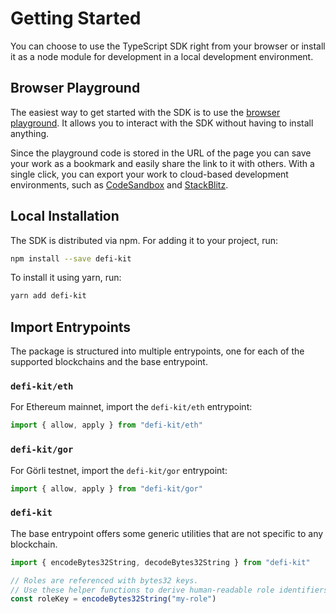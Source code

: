 # Getting Started

You can choose to use the TypeScript SDK right from your browser or install it as a node module for development in a local development environment.

## Browser Playground

The easiest way to get started with the SDK is to use the [browser playground](/sdk-playground).
It allows you to interact with the SDK without having to install anything.

Since the playground code is stored in the URL of the page you can save your work as a bookmark and easily share the link to it with others.
With a single click, you can export your work to cloud-based development environments, such as [CodeSandbox](https://codesandbox.io/) and [StackBlitz](https://stackblitz.com/).

## Local Installation

The SDK is distributed via npm. For adding it to your project, run:

```bash
npm install --save defi-kit
```

To install it using yarn, run:

```bash
yarn add defi-kit
```

## Import Entrypoints

The package is structured into multiple entrypoints, one for each of the supported blockchains and the base entrypoint.

### `defi-kit/eth`

For Ethereum mainnet, import the `defi-kit/eth` entrypoint:

```typescript
import { allow, apply } from "defi-kit/eth"
```

### `defi-kit/gor`

For Görli testnet, import the `defi-kit/gor` entrypoint:

```typescript
import { allow, apply } from "defi-kit/gor"
```

### `defi-kit`

The base entrypoint offers some generic utilities that are not specific to any blockchain.

```typescript
import { encodeBytes32String, decodeBytes32String } from "defi-kit"

// Roles are referenced with bytes32 keys.
// Use these helper functions to derive human-readable role identifiers.
const roleKey = encodeBytes32String("my-role")
```

